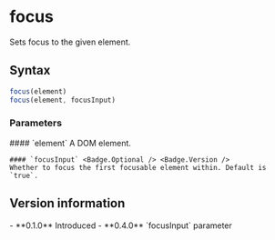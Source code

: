 <Module name="zeta-dom/dom" />

# focus

Sets focus to the given element.

## Syntax

```javascript
focus(element)
focus(element, focusInput)
```

<ImportHint
    name="focus"
    module="zeta-dom/dom"
    global="zeta.dom.focus"
/>


### Parameters

<dl>
    #### `element`
    A DOM element.

    #### `focusInput` <Badge.Optional /> <Badge.Version />
    Whether to focus the first focusable element within. Default is `true`.

</dl>

## Version information

<VersionTimeline module="zeta-dom">
- **0.1.0** Introduced
- **0.4.0** `focusInput` parameter
</VersionTimeline>
